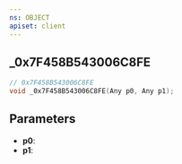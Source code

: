 ```yaml
---
ns: OBJECT
apiset: client
---
```

## _0x7F458B543006C8FE

```c
// 0x7F458B543006C8FE
void _0x7F458B543006C8FE(Any p0, Any p1);
```


## Parameters
* **p0**:
* **p1**: